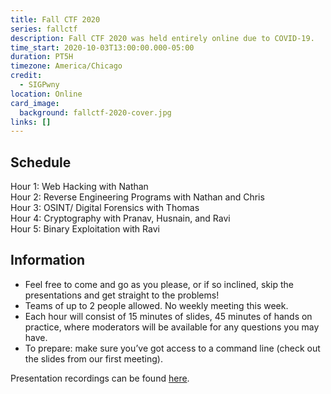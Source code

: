 ```yaml
---
title: Fall CTF 2020
series: fallctf
description: Fall CTF 2020 was held entirely online due to COVID-19.
time_start: 2020-10-03T13:00:00.000-05:00
duration: PT5H
timezone: America/Chicago
credit:
  - SIGPwny
location: Online
card_image:
  background: fallctf-2020-cover.jpg
links: []
---
```

## Schedule
Hour 1: Web Hacking with Nathan  
Hour 2: Reverse Engineering Programs with Nathan and Chris  
Hour 3: OSINT/ Digital Forensics with Thomas  
Hour 4: Cryptography with Pranav, Husnain, and Ravi  
Hour 5: Binary Exploitation with Ravi  

## Information
- Feel free to come and go as you please, or if so inclined, skip the presentations and get straight to the problems!
- Teams of up to 2 people allowed. No weekly meeting this week.
- Each hour will consist of 15 minutes of slides, 45 minutes of hands on practice, where moderators will be available for any questions you may have.
- To prepare: make sure you’ve got access to a command line (check out the slides from our first meeting).

Presentation recordings can be found [here](https://www.youtube.com/playlist?list=PL0Q-_Oy-AsjenjYYuu8n2Xq4a22aFv4-i).